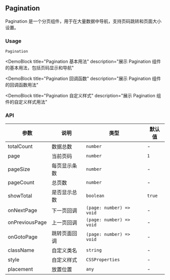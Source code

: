 
## Pagination

Pagination 是一个分页组件，用于在大量数据中导航，支持页码跳转和页面大小设置。

### Usage

`Pagination`

<DemoBlock
  title="Pagination 基本用法"
  description="展示 Pagination 组件的基本用法，包括页码显示和导航"
>
  <Basic />
</DemoBlock>

<DemoBlock
  title="Pagination 回调函数"
  description="展示 Pagination 组件的回调函数用法"
>
  <WithCallbacks />
</DemoBlock>

<DemoBlock
  title="Pagination 自定义样式"
  description="展示 Pagination 组件的自定义样式用法"
>
  <CustomStyle />
</DemoBlock>

### API

| 参数 | 说明 | 类型 | 默认值 |
| --- | --- | --- | --- |
| totalCount | 数据总数 | `number` | - |
| page | 当前页码 | `number` | `1` |
| pageSize | 每页显示条数 | `number` | - |
| pageCount | 总页数 | `number` | - |
| showTotal | 是否显示总数 | `boolean` | `true` |
| onNextPage | 下一页回调 | `(page: number) => void` | - |
| onPreviousPage | 上一页回调 | `(page: number) => void` | - |
| onGotoPage | 跳转页面回调 | `(page: number) => void` | - |
| className | 自定义类名 | `string` | - |
| style | 自定义样式 | `CSSProperties` | - |
| placement | 放置位置 | `any` | - | 